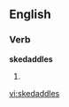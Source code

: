 ==English==

===Verb===
'''skedaddles'''

# {{third-person singular of|[[skedaddle]]}}

[[vi:skedaddles]]